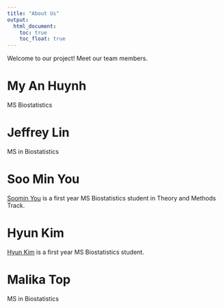 ```yaml
---
title: "About Us"
output:  
  html_document:
    toc: true
    toc_float: true
---
```


Welcome to our project! Meet our team members. 

# **My An Huynh**

MS Biostatistics 

# **Jeffrey Lin**

MS in Biostatistics

# **Soo Min You**

[Soomin You](https://yousmni3269.github.io) is a first year MS Biostatistics 
student in Theory and Methods Track. 

# **Hyun Kim** 

[Hyun Kim](https://www.linkedin.com/in/projecthyee) is a first year MS 
Biostatistics student. 

# **Malika Top**

MS in Biostatistics

